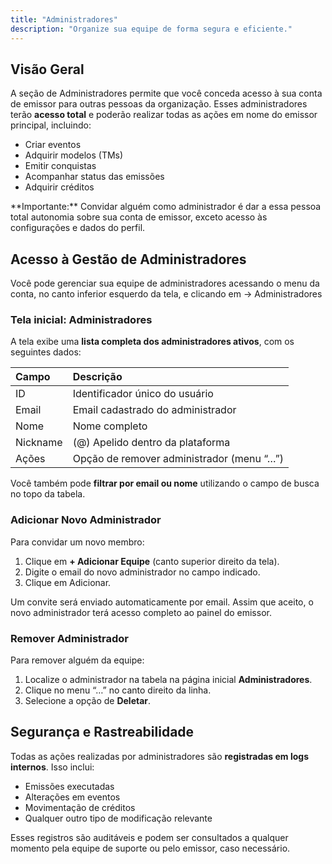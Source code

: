 ```yaml
---
title: "Administradores"
description: "Organize sua equipe de forma segura e eficiente."
---
```


## **Visão Geral**

A seção de Administradores permite que você conceda acesso à sua conta de emissor para outras pessoas da organização. Esses administradores terão **acesso total** e poderão realizar todas as ações em nome do emissor principal, incluindo:

- Criar eventos
- Adquirir modelos (TMs)
- Emitir conquistas
- Acompanhar status das emissões
- Adquirir créditos

<Warning>
  **Importante:** Convidar alguém como administrador é dar a essa pessoa total autonomia sobre sua conta de emissor, exceto acesso às configurações e dados do perfil.
</Warning>

## **Acesso à Gestão de Administradores**

Você pode gerenciar sua equipe de administradores acessando o menu da conta, no canto inferior esquerdo da tela, e clicando em → Administradores

### **Tela inicial: Administradores**

A tela exibe uma **lista completa dos administradores ativos**, com os seguintes dados:

| **Campo** | **Descrição**                             |
| :-------- | :---------------------------------------- |
| ID        | Identificador único do usuário            |
| Email     | Email cadastrado do administrador         |
| Nome      | Nome completo                             |
| Nickname  | (@) Apelido dentro da plataforma          |
| Ações     | Opção de remover administrador (menu “…”) |

Você também pode **filtrar por email ou nome** utilizando o campo de busca no topo da tabela.

### **Adicionar Novo Administrador**

Para convidar um novo membro:

1. Clique em **\+ Adicionar Equipe** (canto superior direito da tela).
2. Digite o email do novo administrador no campo indicado.
3. Clique em Adicionar.

<Check>
  Um convite será enviado automaticamente por email. Assim que aceito, o novo administrador terá acesso completo ao painel do emissor.
</Check>

### **Remover Administrador**

Para remover alguém da equipe:

1. Localize o administrador na tabela na página inicial **Administradores**.
2. Clique no menu “…” no canto direito da linha.
3. Selecione a opção de **Deletar**.

## **Segurança e Rastreabilidade**

Todas as ações realizadas por administradores são **registradas em logs internos**. Isso inclui:

- Emissões executadas
- Alterações em eventos
- Movimentação de créditos
- Qualquer outro tipo de modificação relevante

<Note>
  Esses registros são auditáveis e podem ser consultados a qualquer momento pela equipe de suporte ou pelo emissor, caso necessário.
</Note>
